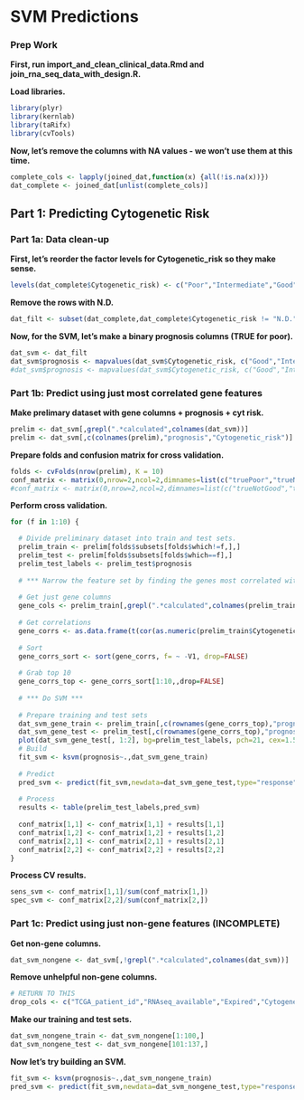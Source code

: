 SVM Predictions
========================================================

### Prep Work

**First, run import_and_clean_clinical_data.Rmd and join_rna_seq_data_with_design.R.**

**Load libraries.**
```r
library(plyr)
library(kernlab)
library(taRifx)
library(cvTools)
```

**Now, let's remove the columns with NA values - we won't use them at this time.**
```r
complete_cols <- lapply(joined_dat,function(x) {all(!is.na(x))})
dat_complete <- joined_dat[unlist(complete_cols)]
```

Part 1: Predicting Cytogenetic Risk
-------------------------

### Part 1a: Data clean-up

**First, let's reorder the factor levels for Cytogenetic_risk so they make sense.**
```r
levels(dat_complete$Cytogenetic_risk) <- c("Poor","Intermediate","Good","N.D.")
```

**Remove the rows with N.D.**
```r
dat_filt <- subset(dat_complete,dat_complete$Cytogenetic_risk != "N.D.")
```

**Now, for the SVM, let's make a binary prognosis columns (TRUE for poor).**
```r
dat_svm <- dat_filt
dat_svm$prognosis <- mapvalues(dat_svm$Cytogenetic_risk, c("Good","Intermediate","Poor"), c(FALSE,FALSE,TRUE), warn_missing = TRUE)
#dat_svm$prognosis <- mapvalues(dat_svm$Cytogenetic_risk, c("Good","Intermediate","Poor"), c(TRUE,FALSE,FALSE), warn_missing = TRUE)
```

### Part 1b: Predict using just most correlated gene features

**Make prelimary dataset with gene columns + prognosis + cyt risk.**
```r
prelim <- dat_svm[,grepl(".*calculated",colnames(dat_svm))]
prelim <- dat_svm[,c(colnames(prelim),"prognosis","Cytogenetic_risk")]
```

**Prepare folds and confusion matrix for cross validation.**
```r
folds <- cvFolds(nrow(prelim), K = 10)
conf_matrix <- matrix(0,nrow=2,ncol=2,dimnames=list(c("truePoor","trueNotPoor"),c("predPoor","predNotPoor")))
#conf_matrix <- matrix(0,nrow=2,ncol=2,dimnames=list(c("trueNotGood","trueGood"),c("predNotGood","predGood")))
```

**Perform cross validation.**
```r
for (f in 1:10) {

  # Divide preliminary dataset into train and test sets.
  prelim_train <- prelim[folds$subsets[folds$which!=f,],]
  prelim_test <- prelim[folds$subsets[folds$which==f],]
  prelim_test_labels <- prelim_test$prognosis
  
  # *** Narrow the feature set by finding the genes most correlated with risk in the test set ***
  
  # Get just gene columns
  gene_cols <- prelim_train[,grepl(".*calculated",colnames(prelim_train))]
  
  # Get correlations
  gene_corrs <- as.data.frame(t(cor(as.numeric(prelim_train$Cytogenetic_risk),gene_cols,method="spearman")))
  
  # Sort
  gene_corrs_sort <- sort(gene_corrs, f= ~ -V1, drop=FALSE)
  
  # Grab top 10
  gene_corrs_top <- gene_corrs_sort[1:10,,drop=FALSE]
  
  # *** Do SVM ***
  
  # Prepare training and test sets
  dat_svm_gene_train <- prelim_train[,c(rownames(gene_corrs_top),"prognosis")]
  dat_svm_gene_test <- prelim_test[,c(rownames(gene_corrs_top),"prognosis")]
  plot(dat_svm_gene_test[, 1:2], bg=prelim_test_labels, pch=21, cex=1.5)
  # Build
  fit_svm <- ksvm(prognosis~.,dat_svm_gene_train)
  
  # Predict
  pred_svm <- predict(fit_svm,newdata=dat_svm_gene_test,type="response")
  
  # Process
  results <- table(prelim_test_labels,pred_svm)
  
  conf_matrix[1,1] <- conf_matrix[1,1] + results[1,1]
  conf_matrix[1,2] <- conf_matrix[1,2] + results[1,2]
  conf_matrix[2,1] <- conf_matrix[2,1] + results[2,1]
  conf_matrix[2,2] <- conf_matrix[2,2] + results[2,2] 
}
```

**Process CV results.**
```r
sens_svm <- conf_matrix[1,1]/sum(conf_matrix[1,])
spec_svm <- conf_matrix[2,2]/sum(conf_matrix[2,])
```

### Part 1c: Predict using just non-gene features (INCOMPLETE)

**Get non-gene columns.**
```r
dat_svm_nongene <- dat_svm[,!grepl(".*calculated",colnames(dat_svm))]
```

**Remove unhelpful non-gene columns.**
```r
# RETURN TO THIS
drop_cols <- c("TCGA_patient_id","RNAseq_available","Expired","Cytogenetic_risk")
```

**Make our training and test sets.**
```r
dat_svm_nongene_train <- dat_svm_nongene[1:100,]
dat_svm_nongene_test <- dat_svm_nongene[101:137,]
```

**Now let's try building an SVM.**
```r
fit_svm <- ksvm(prognosis~.,dat_svm_nongene_train) 
pred_svm <- predict(fit_svm,newdata=dat_svm_nongene_test,type="response")
```
